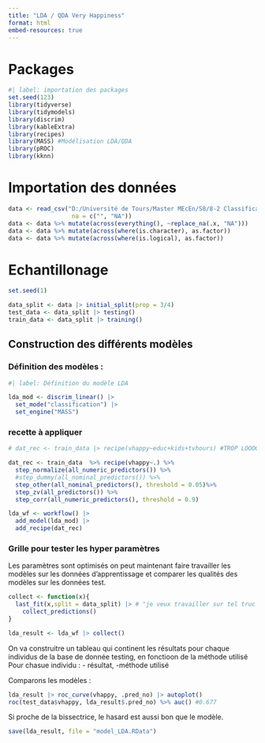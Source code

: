 ```yaml
---
title: "LDA / QDA Very Happiness"
format: html
embed-resources: true
---
```


# Packages

```r
#| label: importation des packages
set.seed(123)
library(tidyverse)
library(tidymodels)
library(discrim)
library(kableExtra)
library(recipes)
library(MASS) #Modélisation LDA/QDA
library(pROC)
library(kknn)
```

# Importation des données

```r
data <- read_csv("D:/Université de Tours/Master MEcEn/S8/8-2 Classification supervisée/Projet HAPPINESS/R_ happiness_files/vhappy/vhappy.csv",
                  na = c("", "NA"))
data <- data %>% mutate(across(everything(), ~replace_na(.x, "NA")))
data <- data %>% mutate(across(where(is.character), as.factor))
data <- data %>% mutate(across(where(is.logical), as.factor))
```


# Echantillonage 

```r
set.seed(1)

data_split <- data |> initial_split(prop = 3/4)
test_data <- data_split |> testing()
train_data <- data_split |> training()
```

## Construction des différents modèles

### Définition des modèles :

```r
#| label: Définition du modèle LDA 

lda_mod <- discrim_linear() |> 
  set_mode("classification") |> 
  set_engine("MASS")
```

### recette à appliquer 

```r
# dat_rec <- train_data |> recipe(vhappy~educ+kids+tvhours) #TROP LOOOOOOOOOOOONG

dat_rec <- train_data  %>% recipe(vhappy~.) %>% 
  step_normalize(all_numeric_predictors()) %>% 
  #step_dummy(all_nominal_predictors()) %>% 
  step_other(all_nominal_predictors(), threshold = 0.05)%>%
  step_zv(all_predictors()) %>% 
  step_corr(all_numeric_predictors(), threshold = 0.9)
```

```r
lda_wf <- workflow() |> 
  add_model(lda_mod) |> 
  add_recipe(dat_rec)
```


### Grille pour tester les hyper paramètres

Les paramètres sont optimisés on peut maintenant faire travailler les modèles sur les données d'apprentissage et comparer les qualités des modèles sur les données test.

```r
collect <- function(x){
  last_fit(x,split = data_split) |> # "je veux travailler sur tel truc en sachant le partage de donnée"
    collect_predictions()
}

lda_result <- lda_wf |> collect()
```

On va construitre un tableau qui continent les résultats pour chaque individus de la base de donnée testing, en fonctioon de la méthode utilisé
Pour chasue individu : - résultat, -méthode utilisé

Comparons les modèles :

```r
lda_result |> roc_curve(vhappy, .pred_no) |> autoplot()
roc(test_data$vhappy, lda_result$.pred_no) %>% auc() #0.677
```
Si proche de la bissectrice, le hasard est aussi bon que le modèle.

```r
save(lda_result, file = "model_LDA.RData")
```

